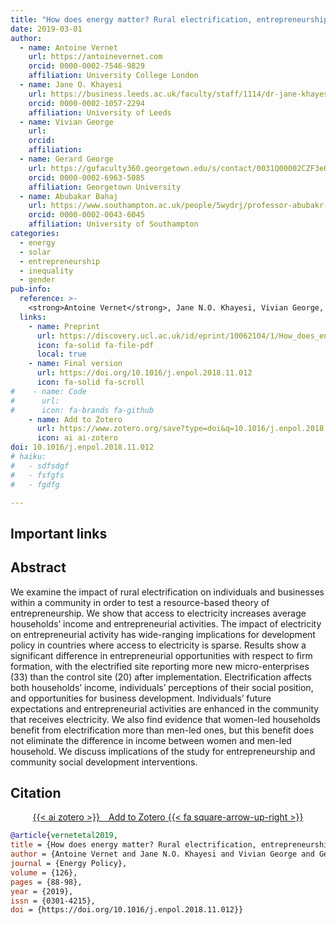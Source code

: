 ```yaml
---
title: "How does energy matter? Rural electrification, entrepreneurship, and community development in Kenya"
date: 2019-03-01
author:
  - name: Antoine Vernet
    url: https://antoinevernet.com
    orcid: 0000-0002-7546-9829
    affiliation: University College London
  - name: Jane O. Khayesi
    url: https://business.leeds.ac.uk/faculty/staff/1114/dr-jane-khayesi
    orcid: 0000-0002-1057-2294
    affiliation: University of Leeds
  - name: Vivian George
    url: 
    orcid: 
    affiliation: 
  - name: Gerard George
    url: https://gufaculty360.georgetown.edu/s/contact/0031Q00002CZF3eQAH/gerry-george
    orcid: 0000-0002-6963-5085
    affiliation: Georgetown University
  - name: Abubakar Bahaj
    url: https://www.southampton.ac.uk/people/5wydrj/professor-abubakr-bahaj
    orcid: 0000-0002-0043-6045
    affiliation: University of Southampton
categories:
  - energy
  - solar
  - entrepreneurship
  - inequality
  - gender
pub-info:
  reference: >-
    <strong>Antoine Vernet</strong>, Jane N.O. Khayesi, Vivian George, Gerard George, and Abubakar S. Bahaj, "How does energy matter? Rural electrification, entrepreneurship, and community development in Kenya," <em>Energy Policy</em> (2019), doi: <a href="https://doi.org/10.1016/j.enpol.2018.11.012"><code>10.1016/j.enpol.2018.11.012/</code></a>
  links:
    - name: Preprint
      url: https://discovery.ucl.ac.uk/id/eprint/10062104/1/How_does_energy_matter_Energy_Policy.pdf
      icon: fa-solid fa-file-pdf
      local: true
    - name: Final version
      url: https://doi.org/10.1016/j.enpol.2018.11.012
      icon: fa-solid fa-scroll
#    - name: Code
#      url: 
#      icon: fa-brands fa-github
    - name: Add to Zotero
      url: https://www.zotero.org/save?type=doi&q=10.1016/j.enpol.2018.11.012
      icon: ai ai-zotero
doi: 10.1016/j.enpol.2018.11.012
# haiku:
#   - sdfsdgf
#   - fsfgfs
#   - fgdfg

---
```


## Important links

<!-- - [Paper (preprint)](https://discovery.ucl.ac.uk/id/eprint/10157025/3/Vernet_GnS%20Manuscript_RnR2_210622_cut.pdf) -->
<!-- - [GitHub repository](https://github.com/) -->


## Abstract

We examine the impact of rural electrification on individuals and businesses within a community in order to test a resource-based theory of entrepreneurship. 
We show that access to electricity increases average households’ income and entrepreneurial activities. 
The impact of electricity on entrepreneurial activity has wide-ranging implications for development policy in countries where access to electricity is sparse. 
Results show a significant difference in entrepreneurial opportunities with respect to firm formation, with the electrified site reporting more new micro-enterprises (33) than the control site (20) after implementation. 
Electrification affects both households’ income, individuals’ perceptions of their social position, and opportunities for business development. 
Individuals’ future expectations and entrepreneurial activities are enhanced in the community that receives electricity. 
We also find evidence that women-led households benefit from electrification more than men-led ones, but this benefit does not eliminate the difference in income between women and men-led household. 
We discuss implications of the study for entrepreneurship and community social development interventions.

<!--
## Important figures

![Figure 2: fff](fdd.png)

![Figure 4: ffff](fdd.png)

-->

## Citation

<p class="buttons" style="text-align:center;">
<a class="btn btn-danger" target="_blank" href="https://www.zotero.org/save?type=doi&q=10.1016/j.enpol.2018.11.012">{{< ai zotero >}}&emsp;Add to Zotero {{< fa square-arrow-up-right >}}</a>
</p>

```bibtex
@article{vernetetal2019,
title = {How does energy matter? Rural electrification, entrepreneurship, and community development in Kenya},
author = {Antoine Vernet and Jane N.O. Khayesi and Vivian George and Gerard George and Abubakar S. Bahaj},
journal = {Energy Policy},
volume = {126},
pages = {88-98},
year = {2019},
issn = {0301-4215},
doi = {https://doi.org/10.1016/j.enpol.2018.11.012}}
```

